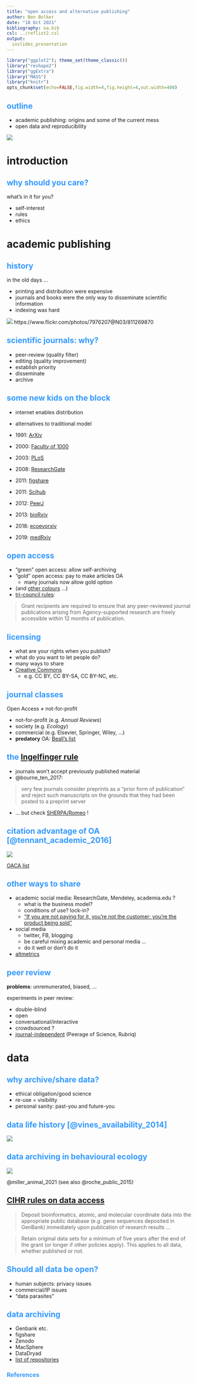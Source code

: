 ```yaml
---
title: "open access and alternative publishing"
author: Ben Bolker
date: "18 Oct 2021"
bibliography: oa.bib
csl: ../reflist2.csl
output:
  ioslides_presentation
---
```


<!-- 
apa.csl is a slightly hacked version of APA 
  (modified for "et al" after 2 authors in text)
-->
<!-- .refs is style for reference page (small text) -->
<style>
.refs {
   font-size: 16px;
}
h2 { 
 color: #3399ff;		
}
h3 { 
 color: #3399ff;		
}
.title-slide {
   background-color: #55bbff;
}
</style>
<!--    content: url(https://i.creativecommons.org/l/by-sa/4.0/88x31.png)
>
<!-- Limit image width and height -->
<style type="text/css">
img {     
  max-height: 560px;     
  max-width: 800px; 
}
</style>

```r
library("ggplot2"); theme_set(theme_classic())
library("reshape2")
library("ggExtra")
library("MASS")
library("knitr")
opts_chunk$set(echo=FALSE,fig.width=4,fig.height=4,out.width=400)
```

## outline

- academic publishing: origins and some of the current mess
- open data and reproducibility

![](https://i.creativecommons.org/l/by-sa/4.0/88x31.png)


# introduction

## why should you care?

what's in it for you?

- self-interest
- rules
- ethics

# academic publishing

## history

<div class="columns-2">

in the old days ...

- printing and distribution were expensive
- journals and books were the only way to disseminate scientific information
- indexing was hard

![](pix/scicit.jpg)
https://www.flickr.com/photos/7976207@N03/811269870

</div>

## scientific journals: why?

- peer-review (quality filter)
- editing (quality improvement)
- establish priority
- disseminate
- archive

## some new kids on the block

- internet enables distribution
- alternatives to traditional model

- 1991: [ArXiv](https://en.wikipedia.org/wiki/ArXiv)
- 2000: [Faculty of 1000](https://en.wikipedia.org/wiki/Faculty_of_1000)
- 2003: [PLoS](https://en.wikipedia.org/wiki/PLOS)
- 2008: [ResearchGate](https://en.wikipedia.org/wiki/Researchgate)
- 2011: [figshare](https://en.wikipedia.org/wiki/Figshare)
- 2011: [Scihub](https://en.wikipedia.org/wiki/Scihub)
- 2012: [PeerJ](https://en.wikipedia.org/wiki/PeerJ)
- 2013: [bioRxiv](https://en.wikipedia.org/wiki/BioRxiv)
- 2018: [ecoevorxiv](https://www.ecoevorxiv.com/about.html)
- 2019: [medRxiv](https://www.medrxiv.org)

## open access 

- "green" open access: allow self-archiving
- "gold" open access: pay to make articles OA
     - many journals now allow gold option
- (and [other colours](https://en.wikipedia.org/wiki/Open_access) ...)
- [tri-council rules](http://www.science.gc.ca/eic/site/063.nsf/eng/h_F6765465.html?OpenDocument):

> Grant recipients are required to ensure that any peer-reviewed journal publications arising from Agency-supported research are freely accessible within 12 months of publication.

## licensing

- what are your rights when you publish?
- what do you want to let people do?
- many ways to share
- [Creative Commons](https://creativecommons.org/)
     - e.g. CC BY, CC BY-SA, CC BY-NC, etc.

## journal classes

Open Access $\neq$ not-for-profit

- not-for-profit (e.g. *Annual Reviews*)
- society (e.g. *Ecology*)
- commercial (e.g. Elsevier, Springer, Wiley, ...)
- **predatory** OA: [Beall's list](https://beallslist.net/)

## the [Ingelfinger rule](https://en.wikipedia.org/wiki/Ingelfinger_rule)

- journals won't accept previously published material
- @bourne_ten_2017:

>  very few journals consider preprints as a “prior form of publication” and reject such manuscripts on the grounds that they had been posted to a preprint server

- ... but check [SHERPA/Romeo](http://www.sherpa.ac.uk/romeo/index.php) !


## citation advantage of OA [@tennant_academic_2016] {.centered}

![](pix/citation_advantage.jpg)

[OACA list](https://sparceurope.org/what-we-do/open-access/sparc-europe-open-access-resources/open-access-citation-advantage-service-oaca/oaca-list/)

## other ways to share

- academic social media: ResearchGate, Mendeley, academia.edu ?
     - what is the business model? 
	 - conditions of use? lock-in?
	 - ["If you are not paying for it, you're not the customer; you're the product being sold"](https://www.metafilter.com/95152/Userdriven-discontent#32560467)
- social media
     - twitter, FB, blogging
     - be careful mixing academic and personal media ...
	 - do it well or don't do it
- [altmetrics](https://www.altmetric.com/)

## peer review

**problems**: unremunerated, biased, ...

experiments in peer review:

- double-blind
- open
- conversational/interactive
- crowdsourced ?
- [journal-independent](https://scholarlykitchen.sspnet.org/2017/03/20/wither-portable-peer-review/) (Peerage of Science, Rubriq)

# data

## why archive/share data?

- ethical obligation/good science
- re-use = visibility
- personal sanity: past-you and future-you

## data life history [@vines_availability_2014]

![](pix/vines_data.png)

## data archiving in behavioural ecology

![](pix/miller_2021.jpg)

@miller_animal_2021 (see also @roche_public_2015)

## [CIHR rules on data access](http://www.science.gc.ca/eic/site/063.nsf/eng/h_F6765465.html?OpenDocument)

>  Deposit bioinformatics, atomic, and molecular coordinate data into the appropriate public database (e.g. gene sequences deposited in GenBank) immediately upon publication of research results ...

> Retain original data sets for a minimum of five years after the end of the grant (or longer if other policies apply). This applies to all data, whether published or not.

## Should all data be open?

- human subjects: privacy issues
- commercial/IP issues
- "data parasites"

## data archiving

- Genbank etc.
- figshare
- Zenodo
- MacSphere
- DataDryad
- [list of repositories](http://oad.simmons.edu/oadwiki/Data_repositories)

## References {.refs}
